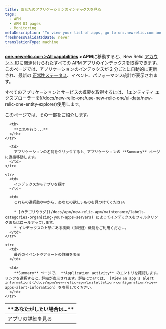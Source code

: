 ```yaml
---
title: あなたのアプリケーションのインデックスを見る
tags:
  - APM
  - APM UI pages
  - Monitoring
metaDescription: 'To view your list of apps, go to one.newrelic.com and click on APM.'
freshnessValidatedDate: never
translationType: machine
---
```


**[one.newrelic.com >All capabilities](https://one.newrelic.com/all-capabilities) > APM**に移動すると、New Relic [アカウント ID](/docs/accounts-partnerships/accounts/account-setup/account-id)に関連付けられたすべての APM アプリのインデックスを取得できます。このページでは、アプリケーションのインデックスが 2 分ごとに自動的に更新され、最新の [正常性ステータス](/docs/accounts-partnerships/education/getting-started-new-relic/glossary#health-status)、イベント、パフォーマンス統計が表示されます。

<Callout variant="tip">
  すべてのアプリケーションとサービスの概要を取得するには、 [エンティティ エクスプローラーを](/docs/new-relic-one/use-new-relic-one/ui-data/new-relic-one-entity-explorer)使用します。
</Callout>

このページでは、その一部をご紹介します。

<table>
  <thead>
    <tr>
      <th width={200}>
        **あなたがしたい場合は...**
      </th>

      <th>
        **これを行う...**
      </th>
    </tr>
  </thead>

  <tbody>
    <tr>
      <td>
        アプリの詳細を見る
      </td>

      <td>
        アプリケーションの名前をクリックすると、アプリケーションの **Summary** ページに直接移動します。
      </td>
    </tr>

    <tr>
      <td>
        インデックスからアプリを探す
      </td>

      <td>
        これらの選択肢の中から、あなたの欲しいものを見つけてください。

        * [カテゴリやタグ](/docs/apm/new-relic-apm/maintenance/labels-categories-organizing-your-apps-servers) によってインデックスをフィルタリングまたはロールアップします。
        * インデックスの上部にある検索（虫眼鏡）機能をご利用ください。
      </td>
    </tr>

    <tr>
      <td>
        最近のイベントやアラートの詳細を表示
      </td>

      <td>
        **Summary** ページで、 **Application activity** のエントリを確認します。リンクを選択すると、詳細が表示されます。詳細については、 [View an app's alert information](/docs/apm/new-relic-apm/installation-configuration/view-apps-alert-information) を参照してください。
      </td>
    </tr>
  </tbody>
</table>